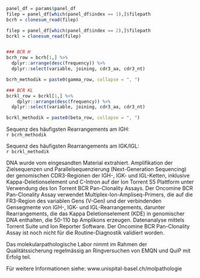 ```r
panel_df = params$panel_df
filep = panel_df[which(panel_df$index == 1),]$filepath
bcrh = clonesum_read(filep)

filep = panel_df[which(panel_df$index == 2),]$filepath
bcrkl = clonesum_read(filep)


### BCR H
bcrh_row = bcrh[1,] %>%
  dplyr::arrange(desc(frequency)) %>%
  dplyr::select(variable, joining, cdr3_aa, cdr3_nt)

bcrh_methodik = paste0(gamma_row, collapse = ", ")

### BCR KL 
bcrkl_row = bcrkl[1,] %>%
    dplyr::arrange(desc(frequency)) %>%
  dplyr::select(variable, joining, cdr3_aa, cdr3_nt)

bcrkl_methodik = paste0(beta_row, collapse = ", ")

```


Sequenz des häufigsten Rearrangements am IGH:  
`r bcrh_methodik`  

Sequenz des häufigsten Rearrangements am IGK/IGL:  
`r bcrkl_methodik`  

DNA wurde vom eingesandten Material extrahiert. Amplifikation der Zielsequenzen und Parallelsequenzierung (Next-Generation Sequencing) der genomischen CDR3-Regionen der IGH-, IGK- und IGL-Ketten, inklusive Kappa-Deletionselement und C-Intron auf der Ion Torrent S5 Plattform unter Verwendung des Ion Torrent BCR Pan-Clonality Assays. Der Oncomine BCR Pan-Clonality Assay verwendet Multiplex-Ion-Ampliseq-Primers, die auf die FR3-Region des variablen Gens (V-Gen) und der verbindenden Gensegmente von IGH-, IGK- und IGL-Rearrangements, darunter Rearrangements, die das Kappa Deletionselement (KDE) in genomischer DNA enthalten, die 50-110 bp Amplikons erzeugen. Datenanalyse mittels Torrent Suite und Ion Reporter Software.
Der Oncomine BCR Pan-Clonality Assay ist noch nicht für die Routine-Diagnostik validiert worden.

Das molekularpathologische Labor nimmt im Rahmen der Qualitätssicherung regelmässig an Ringversuchen von EMQN und QuiP mit Erfolg teil.

Für weitere Informationen siehe: www.unispital-basel.ch/molpathologie
